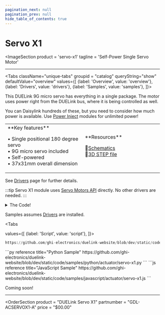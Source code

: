 ```yaml
---
pagination_next: null
pagination_prev: null
hide_table_of_contents: true
---
```



# Servo X1

<ImageSection
    product = 'servo-x1'
    tagline = 'Self-Power Single Servo Motor'
></ImageSection>

---

<Tabs className="unique-tabs" groupid = "catalog" queryString="show" defaultValue="overview"
  values={[
    {label: 'Overview', value: 'overview'},
    {label: 'Drivers', value: 'drivers'},
    {label: 'Samples', value: 'samples'},
  ]}>

<TabItem value="overview">
This DUELink 9G micro servo has everything in a single package. The motor uses power right from the DUELink bus, where it is being controlled as well.

You can Daisylink hundreds of these, but you need to consider how much power is available. Use [Power Inject](../adapter/power-inject) modules for unlimited power!

<table><td width='50%'>
**Key features**

• Single positional 180 degree servo<br/>
• 9G micro servo included<br/>
• Self-powered<br/>
• 37x31mm overall dimension<br/>

</td><td width='50%'>
**Resources**

📄[Schematics](pathname:///sch/gdl-acservox1-a.pdf)<br/>
🔩[3D STEP file](pathname:///3d/gdl-acservox1-a.step)<br/>

</td></table>

</TabItem>

<TabItem value="drivers">

See [Drivers](../../engine/drivers) page for further details.

:::tip
Servo X1 module uses [Servo Motors API](../../engine/stdlib#servo-motors) directly. No other drivers are needed.
:::

<details>
  <summary>The Code!</summary>

```py reference title="Servo X1 Driver"
https://github.com/ghi-electronics/duelink-website/blob/dev/static/code/drivers/actuator/servo-x1.txt
```

</details>
</TabItem>

<TabItem value="samples">

Samples assumes [Drivers](../../engine/drivers) are installed.

<Tabs

  values={[
    {label: 'Script', value: 'script'},
]}>

<TabItem value="script">

```py reference title="Script Sample"
https://github.com/ghi-electronics/duelink-website/blob/dev/static/code/samples/script/actuator/servo-x1.txt
```
</TabItem>

<TabItem value="py">
```py reference title="Python Sample"
https://github.com/ghi-electronics/duelink-website/blob/dev/static/code/samples/python/actuator/servo-x1.py
```
</TabItem>

<TabItem value="js">
```js reference title="JavaScript Sample"
https://github.com/ghi-electronics/duelink-website/blob/dev/static/code/samples/javascript/actuator/servo-x1.js
```

</TabItem>

</Tabs>

</TabItem>

<TabItem value="projects">Coming soon!</TabItem>

</Tabs>

---

<OrderSection
    product = "DUELink Servo X1"
    partnumber = "GDL-ACSERVOX1-A"
    price = "$00.00"
></OrderSection>

